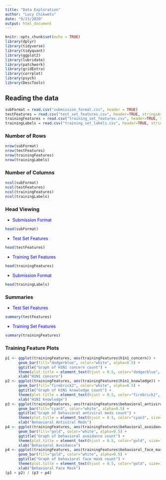 ```yaml
---
title: "Data Exploration"
author: "Lucy Chikwetu"
date: "9/23/2020"
output: html_document
---
```


```r
knitr::opts_chunk$set(echo = TRUE)
library(dplyr)
library(tidyverse)
library(tidyquant)
library(ggplot2)
library(lubridate)
library(patchwork)
library(gridExtra)
library(corrplot)
library(psych)
library(DescTools)
```
## Reading the data 
```r
subFormat = read.csv("submission_format.csv", header = TRUE)
testFeatures = read.csv("test_set_features.csv", header=TRUE, stringsAsFactors=TRUE)
trainingFeatures = read.csv("training_set_features.csv", header=TRUE, stringsAsFactors=TRUE)
trainingLabels = read.csv("training_set_labels.csv", header=TRUE, stringsAsFactors=TRUE)
```
### Number of Rows
```r
nrow(subFormat)
nrow(testFeatures)
nrow(trainingFeatures)
nrow(trainingLabels)
```
### Number of Columns 
```r
ncol(subFormat)
ncol(testFeatures)
ncol(trainingFeatures)
ncol(trainingLabels)
```


### Head Viewing 
* <span style="color:blue">Submission Format</span>
```r
head(subFormat)
```
* <span style="color:blue">Test Set Features</span>
```r
head(testFeatures)
```
* <span style="color:blue">Training Set Features</span>
```r
head(trainingFeatures)
```
* <span style="color:blue">Submission Format</span>
```r
head(trainingLabels)
```

### Summaries
* <span style="color:blue">Test Set Features</span>
```r
summary(testFeatures)
```

* <span style="color:blue">Training Set Features</span>
```r
summary(trainingFeatures)
```
### Training Feature Plots 
```r
p1 <- ggplot(trainingFeatures, aes(trainingFeatures$h1n1_concern)) +
      geom_bar(fill="dodgerblue", color="white", alpha=0.5) +
      ggtitle("Graph of H1N1 concern count") +
      theme(plot.title = element_text(hjust = 0.5, color="dodgerblue", size=10), axis.text = element_text(size=6, color ="gray"), axis.title = element_text(size=8)) +
      xlab("H1N1 concern")
p2 <- ggplot(trainingFeatures, aes(trainingFeatures$h1n1_knowledge)) +
      geom_bar(fill="firebrick2", color="white", alpha=0.5) +
      ggtitle("Graph of H1N1 knowledge count") +
      theme(plot.title = element_text(hjust = 0.5, color="firebrick2", size=10), axis.text = element_text(size=6, color ="gray"), axis.title = element_text(size=8)) +
      xlab("H1NI knowledge")
p3 <- ggplot(trainingFeatures, aes(trainingFeatures$behavioral_antiviral_meds)) +
      geom_bar(fill="cyan3", color="white", alpha=0.5) +
      ggtitle("Graph of behavioral antiviral meds count") +
      theme(plot.title = element_text(hjust = 0.5, color="cyan3", size=10), axis.text = element_text(size=6, color ="gray"), axis.title = element_text(size=8)) +
      xlab("Behavioral Antiviral Meds")
p4 <- ggplot(trainingFeatures, aes(trainingFeatures$behavioral_avoidance)) +
      geom_bar(fill="gold", color="white", alpha=0.5) +
      ggtitle("Graph of behavioral avoidance count") +
      theme(plot.title = element_text(hjust = 0.5, color="gold", size=10), axis.text = element_text(size=6, color ="gray"), axis.title = element_text(size=8)) +
      xlab("Behavioral Avoidance")
p4 <- ggplot(trainingFeatures, aes(trainingFeatures$behavioral_face_mask)) +
      geom_bar(fill="gold", color="white", alpha=0.5) +
      ggtitle("Graph of behavioral face mask count") +
      theme(plot.title = element_text(hjust = 0.5, color="gold", size=10), axis.text = element_text(size=6, color ="gray"), axis.title = element_text(size=8)) +
      xlab("Behavioral Face Mask")
(p1 + p2) / (p3 + p4)
```

